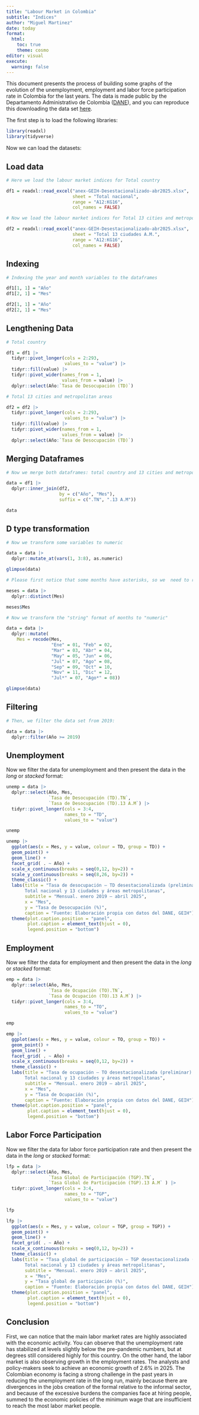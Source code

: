 ```yaml
---
title: "Labour Market in Colombia"
subtitle: "Indices"
author: "Miguel Martinez"
date: today
format: 
  html:
    toc: true
    theme: cosmo
editor: visual
execute:
  warning: false
---
```


This document presents the process of building some graphs of the evolution of the unemployment, employment and labor force participation rate in Colombia for the last years. The data is made public by the Departamento Administrativo de Colombia ([DANE](https://www.dane.gov.co/)), and you can reproduce this downloading the data set [here](https://www.dane.gov.co/index.php/estadisticas-por-tema/mercado-laboral/empleo-y-desempleo).

The first step is to load the following libraries:

```r

library(readxl)
library(tidyverse)
```

Now we can load the datasets:

## Load data

```r

# Here we load the labour market indices for Total country

df1 = readxl::read_excel("anex-GEIH-Desestacionalizado-abr2025.xlsx",
                         sheet = "Total nacional",
                         range = "A12:KG16",
                         col_names = FALSE)

# Now we load the labour market indices for Total 13 cities and metropolitan areas

df2 = readxl::read_excel("anex-GEIH-Desestacionalizado-abr2025.xlsx",
                         sheet = "Total 13 ciudades A.M.",
                         range = "A12:KG16",
                         col_names = FALSE)
```

## Indexing

```r

# Indexing the year and month variables to the dataframes

df1[1, 1] = "Año"
df1[2, 1] = "Mes"

df2[1, 1] = "Año"
df2[2, 1] = "Mes"
```

## Lengthening Data

```r

# Total country

df1 = df1 |>
  tidyr::pivot_longer(cols = 2:293,
                      values_to = "value") |> 
  tidyr::fill(value) |> 
  tidyr::pivot_wider(names_from = 1,
                     values_from = value) |> 
  dplyr::select(Año:`Tasa de Desocupación (TD)`)

```

```r

# Total 13 cities and metropolitan areas

df2 = df2 |>
  tidyr::pivot_longer(cols = 2:293,
                      values_to = "value") |> 
  tidyr::fill(value) |> 
  tidyr::pivot_wider(names_from = 1,
                     values_from = value) |> 
  dplyr::select(Año:`Tasa de Desocupación (TD)`)

```

## Merging Dataframes

```r

# Now we merge both dataframes: total country and 13 cities and metropolitan areas labour market indices by (año and mes)

data = df1 |> 
  dplyr::inner_join(df2,
                    by = c("Año", "Mes"),
                    suffix = c(".TN", ".13 A.M"))

data
```

## D type transformation

```r

# Now we transform some variables to numeric

data = data |> 
  dplyr::mutate_at(vars(1, 3:8), as.numeric)

glimpse(data)
```

```r

# Please first notice that some months have asterisks, so we  need to replace them too

meses = data |>
  dplyr::distinct(Mes)

meses$Mes
```

```r

# Now we transform the "string" format of months to "numeric"

data = data |>
  dplyr::mutate(
    Mes = recode(Mes,
                 "Ene" = 01, "Feb" = 02,
                 "Mar" = 03, "Abr" = 04,
                 "May" = 05, "Jun" = 06,
                 "Jul" = 07, "Ago" = 08,
                 "Sep" = 09, "Oct" = 10,
                 "Nov" = 11, "Dic" = 12,
                 "Jul*" = 07, "Ago*" = 08))

glimpse(data)
```

## Filtering

```r

# Then, we filter the data set from 2019:

data = data |>
  dplyr::filter(Año >= 2019)

```

## Unemployment

Now we filter the data for unemployment and then present the data in the *long* or *stacked* format:

```r

unemp = data |>
  dplyr::select(Año, Mes,
                `Tasa de Desocupación (TD).TN`,
                `Tasa de Desocupación (TD).13 A.M`) |>
  tidyr::pivot_longer(cols = 3:4,
                      names_to = "TD",
                      values_to = "value")  

unemp
```

```r

unemp |> 
  ggplot(aes(x = Mes, y = value, colour = TD, group = TD)) +
  geom_point() +
  geom_line() +
  facet_grid( . ~ Año) +
  scale_x_continuous(breaks = seq(0,12, by=2)) +
  scale_y_continuous(breaks = seq(8,26, by=2)) +
  theme_classic() +
  labs(title = "Tasa de desocupación – TD desestacionalizada (preliminar).
       Total nacional y 13 ciudades y áreas metropolitanas",
       subtitle = "Mensual. enero 2019 – abril 2025",
       x = "Mes",
       y = "Tasa de Desocupación (%)",
       caption = "Fuente: Elaboración propia con datos del DANE, GEIH") +
  theme(plot.caption.position = "panel",
        plot.caption = element_text(hjust = 0),
        legend.position = "bottom")

```

## Employment

Now we filter the data for employment and then present the data in the *long* or *stacked* format:

```r

emp = data |>
  dplyr::select(Año, Mes,
                `Tasa de Ocupación (TO).TN`,
                `Tasa de Ocupación (TO).13 A.M`) |>
  tidyr::pivot_longer(cols = 3:4,
                      names_to = "TO",
                      values_to = "value")  

emp
```

```r

emp |> 
  ggplot(aes(x = Mes, y = value, colour = TO, group = TO)) +
  geom_point() +
  geom_line() +
  facet_grid( . ~ Año) +
  scale_x_continuous(breaks = seq(0,12, by=2)) +
  theme_classic() +
  labs(title = "Tasa de ocupación – TO desestacionalizada (preliminar).
       Total nacional y 13 ciudades y áreas metropolitanas",
       subtitle = "Mensual. enero 2019 – abril 2025",
       x = "Mes",
       y = "Tasa de Ocupación (%)",
       caption = "Fuente: Elaboración propia con datos del DANE, GEIH") +
  theme(plot.caption.position = "panel",
        plot.caption = element_text(hjust = 0),
        legend.position = "bottom") 

```

## Labor Force Participation

Now we filter the data for labor force participation rate and then present the data in the *long* or *stacked* format:

```r

lfp = data |>
  dplyr::select(Año, Mes,
                `Tasa Global de Participación (TGP).TN`,
                `Tasa Global de Participación (TGP).13 A.M` ) |>
  tidyr::pivot_longer(cols = 3:4,
                      names_to = "TGP",
                      values_to = "value")

lfp
```

```r

lfp |> 
  ggplot(aes(x = Mes, y = value, colour = TGP, group = TGP)) +
  geom_point() +
  geom_line() +
  facet_grid( . ~ Año) +
  scale_x_continuous(breaks = seq(0,12, by=2)) +
  theme_classic() +
  labs(title = "Tasa global de participación – TGP desestacionalizada (preliminar).
       Total nacional y 13 ciudades y áreas metropolitanas",
       subtitle = "Mensual. enero 2019 – abril 2025",
       x = "Mes",
       y = "Tasa global de participación (%)",
       caption = "Fuente: Elaboración propia con datos del DANE, GEIH") +
  theme(plot.caption.position = "panel",
        plot.caption = element_text(hjust = 0),
        legend.position = "bottom") 

```

## Conclusion

First, we can notice that the main labor market rates are highly associated with the economic activity. You can observe that the unemployment rate has stabilized at levels slightly below the pre-pandemic numbers, but at degrees still considered highly for this country. On the other hand, the labor market is also observing growth in the employment rates. The analysts and policy-makers seek to achieve an economic growth of 2.6% in 2025. The Colombian economy is facing a strong challenge in the past years in reducing the unemployment rate in the long run, mainly because there are divergences in the jobs creation of the formal relative to the informal sector, and because of the excessive burdens the companies face at hiring people, summed to the economic policies of the minimum wage that are insufficient to reach the most labor market people.
